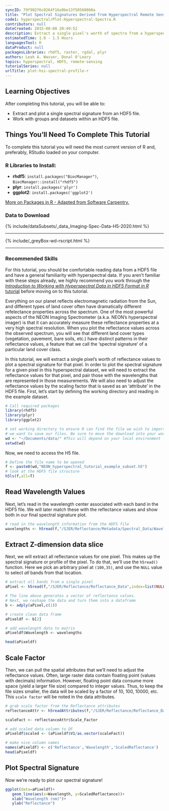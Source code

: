 ```yaml
---
syncID: 79f902f6c0264f16a9be13f50560860a
title: "Plot Spectral Signatures Derived from Hyperspectral Remote Sensing Data in HDF5 Format in R"
code1: hyperspectral/Plot-Hyperspectral-Spectra.R
contributors: null
dateCreated: 2015-08-08 20:49:52
description: Extract a single pixel's worth of spectra from a hyperspectral dataset stored in HDF5 format in R. Visualize the spectral signature.
estimatedTime: 1.0 - 1.5 Hours
languagesTool: R
dataProduct: null
packagesLibraries: rhdf5, raster, rgdal, plyr
authors: Leah A. Wasser, Donal O'Leary
topics: hyperspectral, HDF5, remote-sensing
tutorialSeries: null
urlTitle: plot-hsi-spectral-profile-r
---
```


<div id="ds-objectives" markdown="1">

## Learning Objectives
After completing this tutorial, you will be able to:

* Extract and plot a single spectral signature from an HDF5 file.
* Work with groups and datasets within an HDF5 file.


## Things You’ll Need To Complete This Tutorial
To complete this tutorial you will need the most current version of R and, 
preferably, RStudio loaded on your computer.

### R Libraries to Install:

* **rhdf5**: `install.packages("BiocManager")`, `BiocManager::install("rhdf5")`
* **plyr**: `install.packages('plyr')`
* **ggplot2**: `install.packages('ggplot2')`

<a href="{{ site.baseurl }}/packages-in-r" target="_blank"> More on Packages in
 R - Adapted from Software Carpentry.</a>


### Data to Download
{% include/dataSubsets/_data_Imaging-Spec-Data-H5-2020.html %}

***
{% include/_greyBox-wd-rscript.html %}

***
### Recommended Skills

For this tutorial, you should be comfortable reading data from a HDF5 file and 
have a general familiarity with hyperspectral data. If you aren't familiar with 
these steps already, we highly recommend you work through the 
<a href="{{ site.baseurl }}/hsi-hdf5-r" target="_blank"> 
*Introduction to Working with Hyperspectral Data in HDF5 Format in R* tutorial</a>
before moving on to this tutorial.

</div> 

Everything on our planet reflects electromagnetic radiation from the Sun, and 
different types of land cover often have dramatically different refelectance 
properties across the spectrum. One of the most powerful aspects of the NEON 
Imaging Spectrometer (a.k.a. NEON's hyperspectral imager) is that it can 
accurately measure these reflectance properties at a very high spectral resolution. 
When you plot the reflectance values across the observed spectrum, you will see 
that different land cover types (vegetation, pavement, bare soils, etc.) have 
distinct patterns in their reflectance values, a feature that we call the 
'spectral signature' of a particular land cover class. 

In this tutorial, we will extract a single pixel's worth of reflectance 
values to plot a spectral signature for that pixel. In order to plot the 
spectral signature for a given pixel in this hyperspectral dataset, we will 
need to extract the reflectance values for that pixel, and pair those with the 
wavelengths that are represented in those measurements. We will also need to 
adjust the reflectance values by the scaling factor that is saved as an 
'attribute' in the HDF5 file. First, let's start by defining the working 
directory and reading in the example dataset.

```r

# Call required packages
library(rhdf5)
library(plyr)
library(ggplot2)

# set working directory to ensure R can find the file we wish to import and where
# we want to save our files. Be sure to move the download into your working directory!
wd <- "~/Documents/data/" #This will depend on your local environment
setwd(wd)

```

Now, we need to access the H5 file.

```r

# Define the file name to be opened
f <- paste0(wd,"NEON_hyperspectral_tutorial_example_subset.h5")
# look at the HDF5 file structure 
h5ls(f,all=T) 

```


## Read Wavelength Values

Next, let's read in the wavelength center associated with each band in the HDF5 
file. We will later match these with the reflectance values and show both in 
our final spectral signature plot.

```r

# read in the wavelength information from the HDF5 file
wavelengths <- h5read(f,"/SJER/Reflectance/Metadata/Spectral_Data/Wavelength")

```


## Extract Z-dimension data slice

Next, we will extract all reflectance values for one pixel. This makes up the 
spectral signature or profile of the pixel. To do that, we'll use the `h5read()` 
function. Here we pick an arbitrary pixel at `(100,35)`, and use the `NULL` 
value to select *all* bands from that location.

```r

# extract all bands from a single pixel
aPixel <- h5read(f,"/SJER/Reflectance/Reflectance_Data",index=list(NULL,100,35))

# The line above generates a vector of reflectance values.
# Next, we reshape the data and turn them into a dataframe
b <- adply(aPixel,c(1))

# create clean data frame
aPixeldf <- b[2]

# add wavelength data to matrix
aPixeldf$Wavelength <- wavelengths

head(aPixeldf)

```

## Scale Factor

Then, we can pull the spatial attributes that we'll need to adjust the reflectance 
values. Often, large raster data contain floating point (values with decimals) information.
However, floating point data consume more space (yield a larger file size) compared
to integer values. Thus, to keep the file sizes smaller, the data will be scaled
by a factor of 10, 100, 10000, etc. This `scale factor` will be noted in the data attributes.

```r

# grab scale factor from the Reflectance attributes
reflectanceAttr <- h5readAttributes(f,"/SJER/Reflectance/Reflectance_Data" )

scaleFact <- reflectanceAttr$Scale_Factor

# add scaled data column to DF
aPixeldf$scaled <- (aPixeldf$V1/as.vector(scaleFact))

# make nice column names
names(aPixeldf) <- c('Reflectance','Wavelength','ScaledReflectance')
head(aPixeldf)

```

## Plot Spectral Signature

Now we're ready to plot our spectral signature!

```r

ggplot(data=aPixeldf)+
   geom_line(aes(x=Wavelength, y=ScaledReflectance))+
   xlab("Wavelength (nm)")+
   ylab("Reflectance")

```

